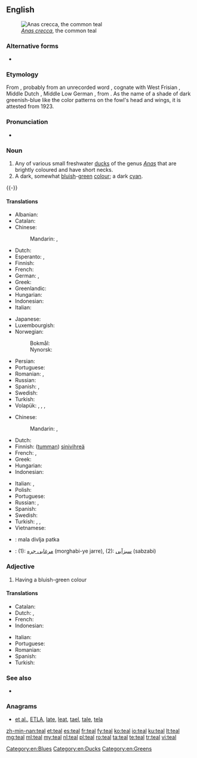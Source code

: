 {{also|TEAL}}
==English==
{{wikipedia}}
[[Image:Sarcelleh 1.jpg|thumb|''[[Anas crecca]]'', the common teal]]

===Alternative forms===
* {{l/en|teale}} {{qualifier|obsolete}}

===Etymology===
From {{etyl|enm|en}} {{term|tele|lang=enm}}, probably from an unrecorded {{etyl|ang|en}} word {{m|ang|*tǣle}}, cognate with West Frisian {{term|tjilling||teal|lang=fy}}, Middle Dutch {{term|teling|lang=dum}} {{gloss|"teal"; Modern Dutch {{term|taling|lang=nl}}}}, Middle Low German {{term|telink|lang=gml}}, from {{etyl|gem-pro|en}} {{m|gem-pro|*tailijaz}}. As the name of a shade of dark greenish-blue like the color patterns on the fowl's head and wings, it is attested from 1923.

===Pronunciation===
* {{rhymes|iːl|lang=en}}

===Noun===
{{en-noun}}

# Any of various small freshwater [[duck]]s of the genus ''[[Anas]]'' that are brightly coloured and have short necks.
# A dark, somewhat [[bluish]]-[[green]] [[color|colour]]; a dark [[cyan]].
#: {{color panel|008888}}

{{-}}

====Translations====
{{trans-top|duck}}
* Albanian: {{t+|sq|bajukë}}
* Catalan: {{t|ca|xarxet comú}}
* Chinese:
*: Mandarin: {{t+|cmn|水鴨|sc=Hani}}, {{t+|cmn|水鸭|tr=shuǐyā|sc=Hani}}
* Dutch: {{t+|nl|taling|m}}
* Esperanto: {{t+|eo|kreko}}, {{t|eo|krekanaso}}
* Finnish: {{t+|fi|tavi}}
* French: {{t+|fr|sarcelle|f}}
* German: {{t|de|Krickente|f}}, {{t|de|Kriekente|f}}
* Greek: {{t+|el|αγριόπαπια|f}}
* Greenlandic: {{t|kl|qeerlutoornaq}}
* Hungarian: {{t+|hu|réce}}
* Indonesian: {{t+|id|itik}}
* Italian: {{t|it|alzavola}}
{{trans-mid}}
* Japanese: {{t|ja|小鴨|tr=こがも, kogamo}}
* Luxembourgish: {{t|lb|Wanterint|f}}
* Norwegian:
*: Bokmål: {{t|no|krikkand|m|f}}
*: Nynorsk: {{t|nn|krikkand|f}}
* Persian: {{t|fa|خوتکا|tr=xutkâ|sc=fa-Arab}}
* Portuguese: {{t|pt|patinho|m}}
* Romanian: {{t+|ro|lișiță|f}}, {{t|ro|sarselă|f}}
* Russian: {{t+|ru|чиро́к|m}}
* Spanish: {{t|es|cerceta|f}}, {{t|es|barraquete|m}}
* Swedish: {{t+|sv|kricka|c}}
* Turkish: {{t+|tr|çakırkanat}}
* Volapük: {{qualifier|♂♀}} {{t|vo|krek}}, {{qualifier|♂}} {{t|vo|hikrek}}, {{qualifier|♀}} {{t|vo|jikrek}}, {{qualifier|♂♀ offspring}} {{t|vo|krekül}}
{{trans-bottom}}

{{trans-top|colour}}
* Chinese:
*: Mandarin: {{t|cmn|藍綠色|sc=Hani}}, {{t|cmn|蓝绿色|tr=lánlǜsè|sc=Hani}}
* Dutch: {{t|nl|appelblauwzeegroen|n}}
* Finnish: ([[tumma]]n) [[sinivihreä]]
* French: {{t|fr|bleu sarcelle}}, {{t+|fr|bleu pétrole}}
* Greek: {{t|el|βαθυκύανο|n}}
* Hungarian: {{t+|hu|kékeszöld}}
* Indonesian: {{t+|id|itik}}
{{trans-mid}}
* Italian: {{t|it|blu petrolio}}, {{t|it|foglia di tè}}
* Polish: {{t|pl|barwa morska|n}}
* Portuguese: {{t+|pt|azul-petróleo}}
* Russian: {{t+|ru|зеленова́то-голубо́й|m}} {{qualifier|цвет}}, {{t+|ru|цвет морской волны|m|sc=Cyrl}}
* Spanish: {{t|es|azul petróleo|m}}
* Swedish: {{t|sv|teal}}
* Turkish: {{t+|tr|teal}}, {{t+|tr|petrol yeşili}}, {{t+|tr|ördekbaşı}}
* Vietnamese: {{t|vi|mòng két.}}
{{trans-bottom}}

{{checktrans-top}}
* {{ttbc|sh}}: mala divlja patka {{g|f}}
* {{ttbc|fa}}: (1): [[مرغابی جره]] (morghabi-ye jarre), (2): [[سبزآبی]] (sabzabi)
{{trans-bottom}}

===Adjective===
{{en-adj}}

# Having a bluish-green colour

====Translations====
{{trans-top|colour}}
* Catalan: {{t|ca|xarxet}}
* Dutch: {{t|nl|appelblauwzeegroen}}, {{t|nl|appelblauwzeegroene}}
* French: {{t+|fr|sarcelle|m}}
* Indonesian: {{t+|id|itik}}
{{trans-mid}}
* Italian: {{t|it|foglia di tè}}
* Portuguese: {{t+|pt|azul-petróleo}}
* Romanian: {{t|ro|albastru-verzui}}
* Spanish: {{t|es|azul petróleo}}
* Turkish: {{t+|tr|petrol yeşili}}
{{trans-bottom}}

===See also===
{{table:colors/en}}
* {{list:blues/en}}

===Anagrams===
* [[et al.#English|et al.]], [[ETLA#English|ETLA]], [[late#English|late]], [[leat#English|leat]], [[tael#English|tael]], [[tale#English|tale]], [[tela#English|tela]]

[[Category:en:Blues]]
[[Category:en:Ducks]]
[[Category:en:Greens]]

[[zh-min-nan:teal]]
[[et:teal]]
[[es:teal]]
[[fr:teal]]
[[fy:teal]]
[[ko:teal]]
[[io:teal]]
[[ku:teal]]
[[lt:teal]]
[[mg:teal]]
[[ml:teal]]
[[my:teal]]
[[nl:teal]]
[[pl:teal]]
[[ro:teal]]
[[ta:teal]]
[[te:teal]]
[[tr:teal]]
[[vi:teal]]